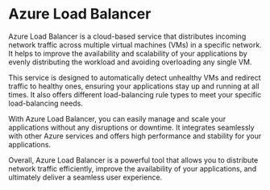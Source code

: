 

# **Azure Load Balancer**

Azure Load Balancer is a cloud-based service that distributes incoming network traffic across multiple virtual machines (VMs) in a specific network. It helps to improve the availability and scalability of your applications by evenly distributing the workload and avoiding overloading any single VM.

This service is designed to automatically detect unhealthy VMs and redirect traffic to healthy ones, ensuring your applications stay up and running at all times. It also offers different load-balancing rule types to meet your specific load-balancing needs.

With Azure Load Balancer, you can easily manage and scale your applications without any disruptions or downtime. It integrates seamlessly with other Azure services and offers high performance and stability for your applications.

Overall, Azure Load Balancer is a powerful tool that allows you to distribute network traffic efficiently, improve the availability of your applications, and ultimately deliver a seamless user experience.
